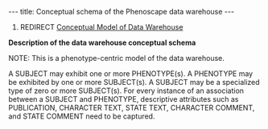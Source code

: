 ---
title: Conceptual schema of the Phenoscape data warehouse
---

#REDIRECT [[Conceptual Model of Data Warehouse]]

'''Description of the data warehouse conceptual schema '''

NOTE: This is a phenotype-centric model of the data warehouse. 

A SUBJECT may exhibit one or more PHENOTYPE(s). A PHENOTYPE may be exhibited by one or more SUBJECT(s). A SUBJECT may be a specialized type of zero or more SUBJECT(s). For every instance of an association between a SUBJECT and PHENOTYPE, descriptive attributes such as PUBLICATION, CHARACTER TEXT, STATE TEXT, CHARACTER COMMENT, and STATE COMMENT need to be captured.